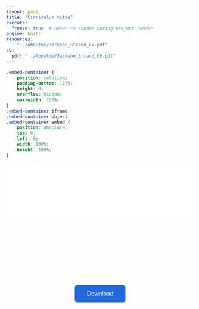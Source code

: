 ```yaml
---
layout: page
title: "Cirriculum vitae"
execute:
  freeze: true  # never re-render during project render
engine: knitr 
resources:
  - "../Aboutme/Jackson_Strand_CV.pdf"
cv:
  pdf: "../Aboutme/Jackson_Strand_CV.pdf"
---
```


<!-- remember to print to pdf and don't save as pdf -->

```css
.embed-container {
    position: relative;
    padding-bottom: 129%;
    height: 0;
    overflow: hidden;
    max-width: 100%;
}
.embed-container iframe,
.embed-container object,
.embed-container embed {
    position: absolute;
    top: 0;
    left: 0;
    width: 100%;
    height: 100%;
}
```

```{=html}
<div class="embed-container">
  <iframe src="`r rmarkdown::metadata$cv$pdf`#toolbar=0" style="border: 0.5px;width: 100%;"></iframe>
</div>
```

```{=html}
<!DOCTYPE html>
<html lang="en">
<head>
<meta charset="UTF-8">
<meta name="viewport" content="width=device-width, initial-scale=1.0">
<title>Download File Button</title>
<style>
.container {
  display: flex;
  justify-content: center;
  align-items: center;
  height: 10vh;
}
/* Button styling */
.button {
  background-color: #2068DC; /* Header of website color (blue) */
  border: none;
  color: white;
  padding: 15px 32px;
  text-align: center;
  text-decoration: none;
  display: inline-block;
  font-size: 16px;
  cursor: pointer;
  border-radius: 8px;
}
.button:hover {
  background-color: #3F91FB; /* Sky blue */
}
</style>
</head>
<body>

<div class = "container">
  <!-- Button to download the file -->
  <a href="../Aboutme/Jackson_Strand_CV.pdf" download="Jackson Strand CV">
    <button class="button">Download</button>
  </a>
</div>

</body>
</html>
```

